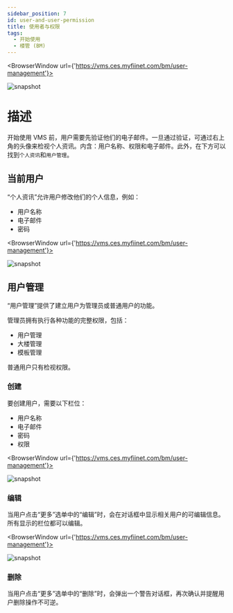 ---
sidebar_position: 7
id: user-and-user-permission
title: 使用者与权限
tags:
  - 开始使用
  - 楼管 (BM)
---


<BrowserWindow url={'https://vms.ces.myfiinet.com/bm/user-management'}>

![snapshot](/assets/bm/bm-user-popover-zh-hant.png)

</BrowserWindow>

# 描述

开始使用 VMS 前，用户需要先验证他们的电子邮件。一旦通过验证，可通过右上角的头像来检视个人资讯。内含：用户名称、权限和电子邮件。此外，在下方可以找到`个人资讯`和`用户管理`。

## 当前用户

“个人资讯”允许用户修改他们的个人信息，例如：

- 用户名称
- 电子邮件
- 密码

<BrowserWindow url={'https://vms.ces.myfiinet.com/bm/user-management'}>

![snapshot](/assets/bm/bm-user-info-dialog-zh-hant.png)

</BrowserWindow>

## 用户管理

“用户管理”提供了建立用户为管理员或普通用户的功能。

管理员拥有执行各种功能的完整权限，包括：

- 用户管理
- 大楼管理
- 模板管理

普通用户只有检视权限。

### 创建

要创建用户，需要以下栏位：

- 用户名称
- 电子邮件
- 密码
- 权限

<BrowserWindow url={'https://vms.ces.myfiinet.com/bm/user-management'}>

![snapshot](/assets/bm/bm-create-user-zh-hant.png)

</BrowserWindow>

### 编辑

当用户点击“更多”选单中的“编辑”时，会在对话框中显示相关用户的可编辑信息。所有显示的栏位都可以编辑。

<BrowserWindow url={'https://vms.ces.myfiinet.com/bm/user-management'}>

![snapshot](/assets/bm/bm-user-management-zh-hant.png)

</BrowserWindow>

### 删除

当用户点击“更多”选单中的“删除”时，会弹出一个警告对话框，再次确认并提醒用户删除操作不可逆。
